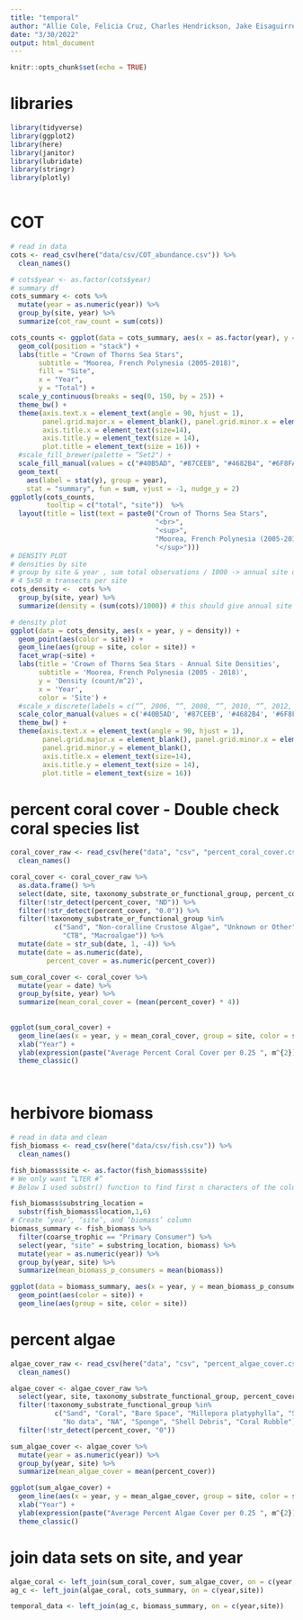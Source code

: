 ```yaml
---
title: "temporal"
author: "Allie Cole, Felicia Cruz, Charles Hendrickson, Jake Eisaguirre"
date: "3/30/2022"
output: html_document
---
```


```r
knitr::opts_chunk$set(echo = TRUE)
```

# libraries 
```r
library(tidyverse)
library(ggplot2)
library(here)
library(janitor)
library(lubridate)
library(stringr)
library(plotly)
 
```


# COT
```r
# read in data
cots <- read_csv(here("data/csv/COT_abundance.csv")) %>%
  clean_names()

# cots$year <- as.factor(cots$year)
# summary df
cots_summary <- cots %>%
  mutate(year = as.numeric(year)) %>% 
  group_by(site, year) %>%
  summarize(cot_raw_count = sum(cots))

cots_counts <- ggplot(data = cots_summary, aes(x = as.factor(year), y = cot_raw_count, fill = site)) +
  geom_col(position = "stack") +
  labs(title = "Crown of Thorns Sea Stars",
       subtitle = "Moorea, French Polynesia (2005-2018)",
       fill = "Site",
       x = "Year",
       y = "Total") +
  scale_y_continuous(breaks = seq(0, 150, by = 25)) +
  theme_bw() +
  theme(axis.text.x = element_text(angle = 90, hjust = 1),
        panel.grid.major.x = element_blank(), panel.grid.minor.x = element_blank(),
        axis.title.x = element_text(size=14),
        axis.title.y = element_text(size = 14),
        plot.title = element_text(size = 16)) +
  #scale_fill_brewer(palette = “Set2") +
  scale_fill_manual(values = c("#40B5AD", "#87CEEB", "#4682B4", "#6F8FAF", "#9FE2BF", "#6495ED")) +
  geom_text(
    aes(label = stat(y), group = year),
    stat = "summary", fun = sum, vjust = -1, nudge_y = 2)
ggplotly(cots_counts,
         tooltip = c("total", "site"))  %>%
  layout(title = list(text = paste0("Crown of Thorns Sea Stars",
                                    "<br>",
                                    "<sup>",
                                    "Moorea, French Polynesia (2005-2018)",
                                    "</sup>")))
# DENSITY PLOT
# densities by site
# group by site & year , sum total observations / 1000 -> annual site density
# 4 5x50 m transects per site
cots_density <-  cots %>%
  group_by(site, year) %>%
  summarize(density = (sum(cots)/1000)) # this should give annual site density/ m^2

# density plot
ggplot(data = cots_density, aes(x = year, y = density)) +
  geom_point(aes(color = site)) +
  geom_line(aes(group = site, color = site)) +
  facet_wrap(~site) +
  labs(title = 'Crown of Thorns Sea Stars - Annual Site Densities',
       subtitle = 'Moorea, French Polynesia (2005 - 2018)',
       y = 'Density (count/m^2)',
       x = 'Year',
       color = 'Site') +
  #scale_x_discrete(labels = c(“”, 2006, “”, 2008, “”, 2010, “”, 2012, “”, 2014, “”, 2016, “”, 2018)) +
  scale_color_manual(values = c('#40B5AD', '#87CEEB', '#4682B4', '#6F8FAF', '#9FE2BF', '#6495ED')) +
  theme_bw() +
  theme(axis.text.x = element_text(angle = 90, hjust = 1),
        panel.grid.major.x = element_blank(), panel.grid.minor.x = element_blank(),
        panel.grid.minor.y = element_blank(),
        axis.title.x = element_text(size=14),
        axis.title.y = element_text(size = 14),
        plot.title = element_text(size = 16))
```

# percent coral cover - Double check coral species list
```r

coral_cover_raw <- read_csv(here("data", "csv", "percent_coral_cover.csv")) %>%
  clean_names()

coral_cover <- coral_cover_raw %>%
  as.data.frame() %>% 
  select(date, site, taxonomy_substrate_or_functional_group, percent_cover) %>% 
  filter(!str_detect(percent_cover, "ND")) %>% 
  filter(!str_detect(percent_cover, "0.0")) %>% 
  filter(!taxonomy_substrate_or_functional_group %in% 
           c("Sand", "Non-coralline Crustose Algae", "Unknown or Other",
             "CTB", "Macroalgae")) %>% 
  mutate(date = str_sub(date, 1, -4)) %>% 
  mutate(date = as.numeric(date),
         percent_cover = as.numeric(percent_cover))

sum_coral_cover <- coral_cover %>%
  mutate(year = date) %>% 
  group_by(site, year) %>% 
  summarize(mean_coral_cover = (mean(percent_cover) * 4))
  
  
ggplot(sum_coral_cover) +
  geom_line(aes(x = year, y = mean_coral_cover, group = site, color = site)) +
  xlab("Year") +
  ylab(expression(paste("Average Percent Coral Cover per 0.25 ", m^{2}))) +
  theme_classic()
  



```

# herbivore biomass
```r
# read in data and clean
fish_biomass <- read_csv(here("data/csv/fish.csv")) %>%
  clean_names()

fish_biomass$site <- as.factor(fish_biomass$site)
# We only want “LTER #”
# Below I used substr() function to find first n characters of the column in R. substr() function takes column name, starting position and length of the strings as argument, which will return the substring of the specific column as shown below.

fish_biomass$substring_location =
  substr(fish_biomass$location,1,6)
# Create ‘year’, ‘site’, and ‘biomass’ column
biomass_summary <- fish_biomass %>%
  filter(coarse_trophic == "Primary Consumer") %>%
  select(year, "site" = substring_location, biomass) %>%
  mutate(year = as.numeric(year)) %>% 
  group_by(year, site) %>%
  summarize(mean_biomass_p_consumers = mean(biomass))

ggplot(data = biomass_summary, aes(x = year, y = mean_biomass_p_consumers)) +
  geom_point(aes(color = site)) +
  geom_line(aes(group = site, color = site))
```

# percent algae
```r
algae_cover_raw <- read_csv(here("data", "csv", "percent_algae_cover.csv")) %>%
  clean_names()

algae_cover <- algae_cover_raw %>% 
  select(year, site, taxonomy_substrate_functional_group, percent_cover) %>% 
  filter(!taxonomy_substrate_functional_group %in% 
           c("Sand", "Coral", "Bare Space", "Millepora platyphylla", "Soft Coral",
             "No data", "NA", "Sponge", "Shell Debris", "Coral Rubble")) %>% 
  filter(!str_detect(percent_cover, "0"))

sum_algae_cover <- algae_cover %>% 
  mutate(year = as.numeric(year)) %>% 
  group_by(year, site) %>% 
  summarize(mean_algae_cover = mean(percent_cover))

ggplot(sum_algae_cover) +
  geom_line(aes(x = year, y = mean_algae_cover, group = site, color = site)) +
  xlab("Year") +
  ylab(expression(paste("Average Percent Algae Cover per 0.25 ", m^{2}))) +
  theme_classic()

```
# join data sets on site, and year
```r

algae_coral <- left_join(sum_coral_cover, sum_algae_cover, on = c(year, site))
ag_c <- left_join(algae_coral, cots_summary, on = c(year,site))

temporal_data <- left_join(ag_c, biomass_summary, on = c(year,site))
```


